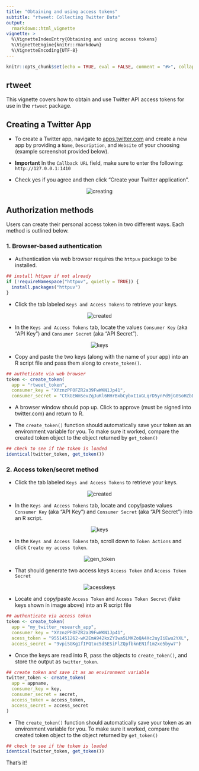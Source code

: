 ```yaml
---
title: "Obtaining and using access tokens"
subtitle: "rtweet: Collecting Twitter Data"
output:
  rmarkdown::html_vignette
vignette: >
  %\VignetteIndexEntry{Obtaining and using access tokens}
  %\VignetteEngine{knitr::rmarkdown}
  %\VignetteEncoding{UTF-8}
---
```


```r
knitr::opts_chunk$set(echo = TRUE, eval = FALSE, comment = "#>", collapse = TRUE)
```

## rtweet

This vignette covers how to obtain and use Twitter API access tokens for use in the `rtweet` package.

## Creating a Twitter App

- To create a Twitter app, navigate to [apps.twitter.com](https://apps.twitter.com/) and create a new app by providing a `Name`, `Description`, and `Website` of your choosing (example screenshot provided below).

- **Important** In the `Callback URL` field, make sure to enter the following: `http://127.0.0.1:1410`

- Check yes if you agree and then click "Create your Twitter application".

<p align="center">
<img src="files/creating.png" alt="creating">
</p>

## Authorization methods

Users can create their personal access token in two different ways. Each method is outlined below.

### 1. Browser-based authentication

- Authentication via web browser requires the `httpuv` package to be installed.

```r
## install httpuv if not already
if (!requireNamespace("httpuv", quietly = TRUE)) {
  install.packages("httpuv")
}
```

- Click the tab labeled `Keys and Access Tokens` to retrieve your keys.

<p align="center">
<img src="files/created.png" alt="created">
</p>

- In the `Keys and Access Tokens` tab, locate the values `Consumer Key` (aka "API Key") and `Consumer Secret` (aka "API Secret").

<p align="center">
<img src="files/keys.png" alt="keys">
</p>

- Copy and paste the two keys (along with the name of your app) into an R script file and pass them along to `create_token()`.

```r
## autheticate via web browser
token <- create_token(
  app = "rtweet_token",
  consumer_key = "XYznzPFOFZR2a39FwWKN1Jp41",
  consumer_secret = "CtkGEWmSevZqJuKl6HHrBxbCybxI1xGLqrD5ynPd9jG0SoHZbD")
```

- A browser window should pop up. Click to approve (must be signed into twitter.com) and return to R.

- The `create_token()` function should automatically save your token as an environment variable for you. To make sure it worked, compare the created token object to the object returned by `get_token()`

```r
## check to see if the token is loaded
identical(twitter_token, get_token())
```


### 2. Access token/secret method

- Click the tab labeled `Keys and Access Tokens` to retrieve your keys.

<p align="center">
<img src="files/created.png" alt="created">
</p>

- In the `Keys and Access Tokens` tab, locate and copy/paste values `Consumer Key` (aka "API Key") and `Consumer Secret` (aka "API Secret") into an R script.

<p align="center">
<img src="files/keys.png" alt="keys">
</p>

- In the `Keys and Access Tokens` tab, scroll down to `Token Actions` and click `Create my access token`.

<p align="center">
<img src="files/gen_token.png" alt="gen_token">
</p>

- That should generate two access keys `Access Token` and `Access Token Secret`

<p align="center">
<img src="files/accesskeys.png" alt="acesskeys">
</p>

- Locate and copy/paste `Access Token` and `Access Token Secret` (fake keys shown in image above) into an R script file

```r
## authenticate via access token
token <- create_token(
  app = "my_twitter_research_app",
  consumer_key = "XYznzPFOFZR2a39FwWKN1Jp41",
  acess_token = "9551451262-wK2EmA942kxZYIwa5LMKZoQA4Xc2uyIiEwu2YXL",
  access_secret = "9vpiSGKg1fIPQtxc5d5ESiFlZQpfbknEN1f1m2xe5byw7")
```

- Once the keys are read into R, pass the objects to `create_token()`, and store the output as `twitter_token`.

```r
## create token and save it as an environment variable
twitter_token <- create_token(
  app = appname,
  consumer_key = key,
  consumer_secret = secret,
  access_token = access_token,
  access_secret = access_secret
)
```

- The `create_token()` function should automatically save your token as an environment variable for you. To make sure it worked, compare the created token object to the object returned by `get_token()`

```r
## check to see if the token is loaded
identical(twitter_token, get_token())
```


That's it!
